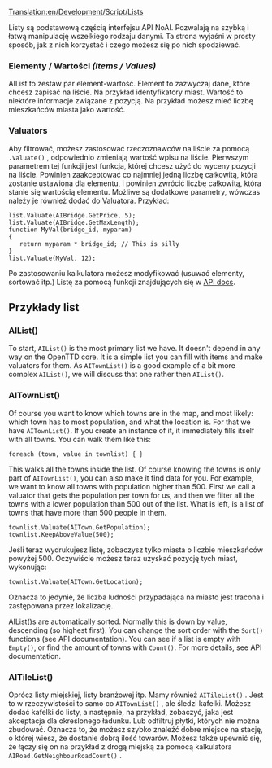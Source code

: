 [[Translation:en/Development/Script/Lists]]


<!--{{NoAI}}-->{{pl/Development/Script/NoAI}}

Listy są podstawową częścią interfejsu API NoAI. Pozwalają na szybką i łatwą manipulację wszelkiego rodzaju danymi. Ta strona wyjaśni w prosty sposób, jak z nich korzystać i czego możesz się po nich spodziewać.

=== Elementy / Wartości ''(Items / Values)'' ===
AIList to zestaw par element-wartość. Element to zazwyczaj dane, które chcesz zapisać na liście. Na przykład identyfikatory miast. Wartość to niektóre informacje związane z pozycją. Na przykład możesz mieć liczbę mieszkańców miasta jako wartość.

=== Valuators ===
Aby filtrować, możesz zastosować rzeczoznawców na liście za pomocą <code><list>.Valuate(<valuator>)</code> , odpowiednio zmieniają wartość wpisu na liście.
Pierwszym parametrem tej funkcji jest funkcja, której chcesz użyć do wyceny pozycji na liście. Powinien zaakceptować co najmniej jedną liczbę całkowitą, która zostanie ustawiona dla elementu, i powinien zwrócić liczbę całkowitą, która stanie się wartością elementu. Możliwe są dodatkowe parametry, wówczas należy je również dodać do Valuatora. Przykład:

 list.Valuate(AIBridge.GetPrice, 5);
 list.Valuate(AIBridge.GetMaxLength);
 function MyVal(bridge_id, myparam)
 {
    return myparam * bridge_id; // This is silly
 }
 list.Valuate(MyVal, 12);

Po zastosowaniu kalkulatora możesz modyfikować (usuwać elementy, sortować itp.) Listę za pomocą funkcji znajdujących się w [http://noai.openttd.org/docs/trunk/classAIList.html API docs].

== Przykłady list ==
=== AIList() ===

To start, <code>AIList()</code> is the most primary list we have. It doesn't depend in any way on the OpenTTD core. It is a simple list you can fill with items and make valuators for them. As <code>AITownList()</code> is a good example of a bit more complex <code>AIList()</code>, we will discuss that one rather then <code>AIList()</code>.

=== AITownList() ===

Of course you want to know which towns are in the map, and most likely: which town has to most population, and what the location is. For that we have <code>AITownList()</code>. If you create an instance of it, it immediately fills itself with all towns. You can walk them like this:

 foreach (town, value in townlist) { }

This walks all the towns inside the list. Of course knowing the towns is only part of <code>AITownList()</code>, you can also make it find data for you. For example, we want to know all towns with population higher than 500. First we call a valuator that gets the population per town for us, and then we filter all the towns with a lower population than 500 out of the list. What is left, is a list of towns that have more than 500 people in them.

 townlist.Valuate(AITown.GetPopulation);
 townlist.KeepAboveValue(500);

Jeśli teraz wydrukujesz listę, zobaczysz tylko miasta o liczbie mieszkańców powyżej 500. Oczywiście możesz teraz uzyskać pozycję tych miast, wykonując:

 townlist.Valuate(AITown.GetLocation);

Oznacza to jedynie, że liczba ludności przypadająca na miasto jest tracona i zastępowana przez lokalizację.

AIList()s are automatically sorted. Normally this is down by value, descending (so highest first). You can change the sort order with the <code>Sort()</code> functions (see API documentation). You can see if a list is empty with <code>Empty()</code>, or find the amount of towns with <code>Count()</code>. For more details, see API documentation.

=== AITileList() ===

Oprócz listy miejskiej, listy branżowej itp. Mamy również <code>AITileList()</code> . Jest to w rzeczywistości to samo co <code>AITownList()</code> , ale śledzi kafelki. Możesz dodać kafelki do listy, a następnie, na przykład, zobaczyć, jaka jest akceptacja dla określonego ładunku. Lub odfiltruj płytki, których nie można zbudować. Oznacza to, że możesz szybko znaleźć dobre miejsce na stację, o której wiesz, że dostanie dobrą ilość towarów. Możesz także upewnić się, że łączy się on na przykład z drogą miejską za pomocą kalkulatora <code>AIRoad.GetNeighbourRoadCount()</code> .